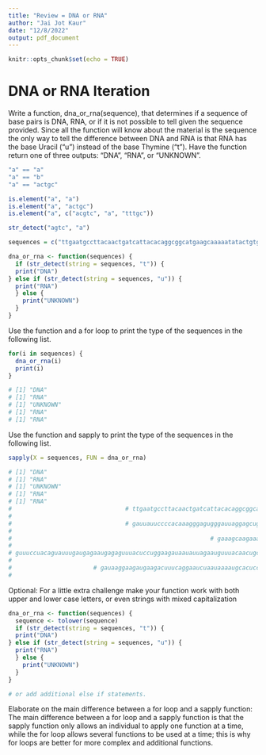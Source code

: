 ```yaml
---
title: "Review = DNA or RNA"
author: "Jai Jot Kaur"
date: "12/8/2022"
output: pdf_document
---
```


```r
knitr::opts_chunk$set(echo = TRUE)
```

# DNA or RNA Iteration

Write a function, dna_or_rna(sequence), that determines if a sequence of base pairs is DNA, RNA, or if it is not possible to tell given the sequence provided. Since all the function will know about the material is the sequence the only way to tell the difference between DNA and RNA is that RNA has the base Uracil ("u") instead of the base Thymine ("t"). Have the function return one of three outputs: "DNA", "RNA", or "UNKNOWN".
```r
"a" == "a"
"a" == "b"
"a" == "actgc"

is.element("a", "a")
is.element("a", "actgc")
is.element("a", c("acgtc", "a", "tttgc"))

str_detect("agtc", "a")

sequences = c("ttgaatgccttacaactgatcattacacaggcggcatgaagcaaaaatatactgtgaaccaatgcaggcg", "gauuauuccccacaaagggagugggauuaggagcugcaucauuuacaagagcagaauguuucaaaugcau", "gaaagcaagaaaaggcaggcgaggaagggaagaagggggggaaacc", "guuuccuacaguauuugaugagaaugagaguuuacuccuggaagauaauauuagaauguuuacaacugcaccugaucagguggauaaggaagaugaagacu", "gauaaggaagaugaagacuuucaggaaucuaauaaaaugcacuccaugaauggauucauguaugggaaucagccggguc")
```

```r
dna_or_rna <- function(sequences) {
  if (str_detect(string = sequences, "t")) {
  print("DNA")
} else if (str_detect(string = sequences, "u")) {
  print("RNA")
  } else {
    print("UNKNOWN")
  }
}
```

Use the function and a for loop to print the type of the sequences in the following list.
```r
for(i in sequences) {
  dna_or_rna(i)
  print(i)
}

# [1] "DNA"
# [1] "RNA"
# [1] "UNKNOWN"
# [1] "RNA"
# [1] "RNA"
```
Use the function and sapply to print the type of the sequences in the following list.
```r
sapply(X = sequences, FUN = dna_or_rna)

# [1] "DNA"
# [1] "RNA"
# [1] "UNKNOWN"
# [1] "RNA"
# [1] "RNA"
#                                # ttgaatgccttacaactgatcattacacaggcggcatgaagcaaaaatatactgtgaaccaatgcaggcg 
#                                                                              #                    "DNA" 
#                                # gauuauuccccacaaagggagugggauuaggagcugcaucauuuacaagagcagaauguuucaaaugcau 
#                                                                              #                    "RNA" 
#                                                        # gaaagcaagaaaaggcaggcgaggaagggaagaagggggggaaacc 
#                                                                              #                "UNKNOWN" 
# guuuccuacaguauuugaugagaaugagaguuuacuccuggaagauaauauuagaauguuuacaacugcaccugauc# agguggauaaggaagaugaagacu 
#                                                                              #                    "RNA" 
#                       # gauaaggaagaugaagacuuucaggaaucuaauaaaaugcacuccaugaauggauucauguaugggaaucagccggg# uc 
#                                                                              #                    "RNA" 
```

Optional: For a little extra challenge make your function work with both upper and lower case letters, or even strings with mixed capitalization

```r
dna_or_rna <- function(sequences) {
  sequence <- tolower(sequence)
  if (str_detect(string = sequences, "t")) {
  print("DNA")
} else if (str_detect(string = sequences, "u")) {
  print("RNA")
  } else {
    print("UNKNOWN")
  }
}

# or add additional else if statements. 
```

Elaborate on the main difference between a for loop and a sapply function:
The main difference between a for loop and a sapply function is that the sapply function only allows an individual to apply one function at a time, while the for loop allows several functions to be used at a time; this is why for loops are better for more complex and additional functions.